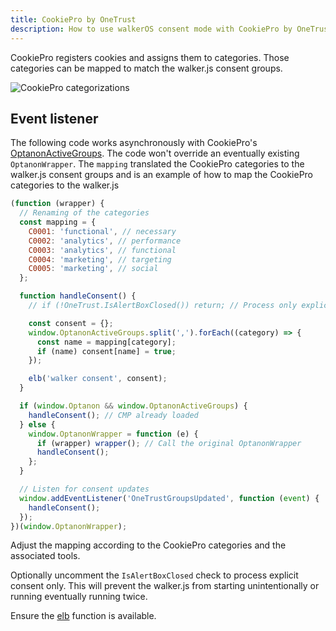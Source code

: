 ```yaml
---
title: CookiePro by OneTrust
description: How to use walkerOS consent mode with CookiePro by OneTrust
---
```



CookiePro registers cookies and assigns them to categories. Those categories can
be mapped to match the walker.js consent groups.

![CookiePro categorizations](./cookiepro-categorizations.png)

## Event listener

The following code works asynchronously with CookiePro's
[OptanonActiveGroups](https://my.onetrust.com/s/article/UUID-66bcaaf1-c7ca-5f32-6760-c75a1337c226).
The code won't override an eventually existing `OptanonWrapper`. The `mapping`
translated the CookiePro categories to the walker.js consent groups and is an
example of how to map the CookiePro categories to the walker.js

```js
(function (wrapper) {
  // Renaming of the categories
  const mapping = {
    C0001: 'functional', // necessary
    C0002: 'analytics', // performance
    C0003: 'analytics', // functional
    C0004: 'marketing', // targeting
    C0005: 'marketing', // social
  };

  function handleConsent() {
    // if (!OneTrust.IsAlertBoxClosed()) return; // Process only explicit consent

    const consent = {};
    window.OptanonActiveGroups.split(',').forEach((category) => {
      const name = mapping[category];
      if (name) consent[name] = true;
    });

    elb('walker consent', consent);
  }

  if (window.Optanon && window.OptanonActiveGroups) {
    handleConsent(); // CMP already loaded
  } else {
    window.OptanonWrapper = function (e) {
      if (wrapper) wrapper(); // Call the original OptanonWrapper
      handleConsent();
    };
  }

  // Listen for consent updates
  window.addEventListener('OneTrustGroupsUpdated', function (event) {
    handleConsent();
  });
})(window.OptanonWrapper);
```

Adjust the mapping according to the CookiePro categories and the associated
tools.

Optionally uncomment the `IsAlertBoxClosed` check to process explicit consent
only. This will prevent the walker.js from starting unintentionally or running
eventually running twice.

Ensure the [elb](/docs/sources/web/browser/commands#elb) function is available.
